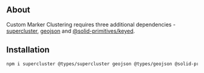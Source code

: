 <MDXHeader title="Custom Marker Clustering" description="Marker clustering for many markers using `supercluster`. This method is preferable for performance when working with large datasets." />

<ComponentPreview name="custom-marker-clustering" />

## About

Custom Marker Clustering requires three additional dependencies - [supercluster](https://www.npmjs.com/package/supercluster), [geojson](https://www.npmjs.com/package/geojson) and [@solid-primitives/keyed](https://www.npmjs.com/package/@solid-primitives/keyed).

## Installation

```bash
npm i supercluster @types/supercluster geojson @types/geojson @solid-primitives/keyed
```
